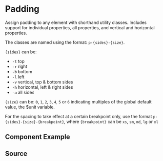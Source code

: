 
# Padding

Assign padding to any element with shorthand utility classes. Includes support for individual properties, all properties, and vertical and horizontal properties.

The classes are named using the format: `p-{sides}-{size}`.

`{sides}` can be:

-   `-t` top
-   `-r` right
-   `-b` bottom
-   `-l` left
-   `-v` vertical, top & bottom sides
-   `-h` horizontal, left & right sides
-   `-a` all sides

`{size}` can be:
`0`, `1`, `2`, `3`, `4`, `5` or `6` indicating multiples of the global default value, the $unit variable.

For the spacing to take effect at a certain breakpoint only, use the format `p-{sides}-{size}-{breakpoint}`, where `{breakpoint}` can be `xs`, `sm`, `md`, `lg` or `xl`

## Component Example

<Story id="utilities-padding--default" />

## Source

<Source id="utilities-padding--default" />
